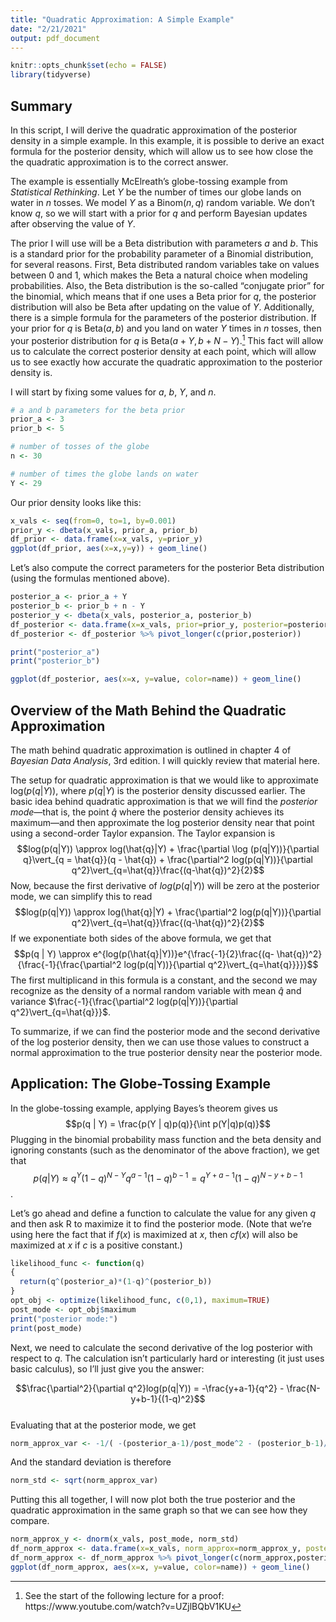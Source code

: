 ```yaml
---
title: "Quadratic Approximation: A Simple Example"
date: "2/21/2021"
output: pdf_document
---
```


```r
knitr::opts_chunk$set(echo = FALSE)
library(tidyverse)
```

## Summary

In this script, I will derive the quadratic approximation of the posterior density in a simple example.  In this example, it is possible to derive an exact formula for the posterior density, which will allow us to see how close the the quadratic approximation is to the correct answer.

The example is essentially McElreath's globe-tossing example from *Statistical Rethinking*.  Let $Y$ be the number of times our globe lands on water in $n$ tosses.  We model $Y$ as a Binom$(n, q)$ random variable.  We don't know $q$, so we will start with a prior for $q$ and perform Bayesian updates after observing the value of $Y$.  

The prior I will use will be a Beta distribution with parameters $a$ and $b$.  This is a standard prior for the probability parameter of a Binomial distribution, for several reasons.  First, Beta distributed random variables take on values between 0 and 1, which makes the Beta a natural choice when modeling probabilities.  Also, the Beta distribution is the so-called "conjugate prior" for the binomial, which means that if one uses a Beta prior for $q$, the posterior distribution will also be Beta after updating on the value of $Y$.  Additionally, there is a simple formula for the parameters of the posterior distribution.  If your prior for $q$ is Beta$(a,b)$ and you land on water $Y$ times in $n$ tosses, then your posterior distribution for $q$ is Beta$(a + Y, b + N - Y)$.[^1]  This fact will allow us to calculate the correct posterior density at each point, which will allow us to see exactly how accurate the quadratic approximation to the posterior density is.


I will start by fixing some values for $a$, $b$, $Y$, and $n$. 

```r
# a and b parameters for the beta prior
prior_a <- 3
prior_b <- 5

# number of tosses of the globe 
n <- 30

# number of times the globe lands on water
Y <- 29
```

Our prior density looks like this:

```r
x_vals <- seq(from=0, to=1, by=0.001)
prior_y <- dbeta(x_vals, prior_a, prior_b)
df_prior <- data.frame(x=x_vals, y=prior_y)
ggplot(df_prior, aes(x=x,y=y)) + geom_line()
```


Let's also compute the correct parameters for the posterior Beta distribution (using the formulas mentioned above).

```r
posterior_a <- prior_a + Y
posterior_b <- prior_b + n - Y
posterior_y <- dbeta(x_vals, posterior_a, posterior_b)
df_posterior <- data.frame(x=x_vals, prior=prior_y, posterior=posterior_y)
df_posterior <- df_posterior %>% pivot_longer(c(prior,posterior))

print("posterior_a")
print("posterior_b")

ggplot(df_posterior, aes(x=x, y=value, color=name)) + geom_line()
```



[^1]: See the start of the following lecture for a proof: https://www.youtube.com/watch?v=UZjlBQbV1KU

## Overview of the Math Behind the Quadratic Approximation

The math behind quadratic approximation is outlined in chapter 4 of *Bayesian Data Analysis*, 3rd edition.  I will quickly review that material here.

The setup for quadratic approximation is that we would like to approximate log$(p(q|Y))$, where $p(q|Y)$ is the posterior density discussed earlier.  The basic idea behind quadratic approximation is that we will find the *posterior mode*---that is, the point $\hat{q}$ where the posterior density achieves its maximum---and then approximate the log posterior density near that point using a second-order Taylor expansion.  The Taylor expansion is $$log(p(q|Y)) \approx log(\hat{q}|Y) + \frac{\partial \log (p(q|Y))}{\partial q}\vert_{q = \hat{q}}(q - \hat{q}) + \frac{\partial^2 log(p(q|Y))}{\partial q^2}\vert_{q=\hat{q}}\frac{(q-\hat{q})^2}{2}$$
Now, because the first derivative of $log(p(q|Y))$ will be zero at the posterior mode, we can simplify this to read
$$log(p(q|Y)) \approx log(\hat{q}|Y) + \frac{\partial^2 log(p(q|Y))}{\partial q^2}\vert_{q=\hat{q}}\frac{(q-\hat{q})^2}{2}$$
If we exponentiate both sides of the above formula, we get that 
$$p(q | Y) \approx e^{log(p(\hat{q}|Y))}e^{\frac{-1}{2}\frac{(q- \hat{q})^2}{\frac{-1}{\frac{\partial^2 log(p(q|Y))}{\partial q^2}\vert_{q=\hat{q}}}}}$$
The first multiplicand in this formula is a constant, and the second we may recognize as the density of a normal random variable with mean $\hat{q}$ and variance $\frac{-1}{\frac{\partial^2 log(p(q|Y))}{\partial q^2}\vert_{q=\hat{q}}}$.  

To summarize, if we can find the posterior mode and the second derivative of the log posterior density, then we can use those values to construct a normal approximation to the true posterior density near the posterior mode.  

## Application: The Globe-Tossing Example

In the globe-tossing example, applying Bayes's theorem gives us
$$p(q | Y) = \frac{p(Y | q)p(q)}{\int p(Y|q)p(q)}$$  Plugging in the binomial probability mass function and the beta density and ignoring constants (such as the denominator of the above fraction), we get that
$$p(q|Y) \approx q^Y(1-q)^{N-Y}q^{a-1}(1-q)^{b-1} = q^{Y+a-1}(1-q)^{N-y+b-1}$$.  

Let's go ahead and define a function to calculate the value for any given $q$ and then ask R to maximize it to find the posterior mode.  (Note that we're using here the fact that if $f(x)$ is maximized at $x$, then $c f(x)$ will also be maximized at $x$ if $c$ is a positive constant.)
```r
likelihood_func <- function(q)
{
  return(q^(posterior_a)*(1-q)^(posterior_b))
}
opt_obj <- optimize(likelihood_func, c(0,1), maximum=TRUE)
post_mode <- opt_obj$maximum
print("posterior mode:")
print(post_mode)
```

Next, we need to calculate the second derivative of the log posterior with respect to $q$.  The calculation isn't particularly hard or interesting (it just uses basic calculus), so I'll just give you the answer:

$$\frac{\partial^2}{\partial q^2}log(p(q|Y)) = -\frac{y+a-1}{q^2} - \frac{N-y+b-1}{(1-q)^2}$$  
Evaluating that at the posterior mode, we get
```r
norm_approx_var <- -1/( -(posterior_a-1)/post_mode^2 - (posterior_b-1)/(1-post_mode)^2)
```

And the standard deviation is therefore
```r
norm_std <- sqrt(norm_approx_var)
```

Putting this all together, I will now plot both the true posterior and the quadratic approximation in the same graph so that we can see how they compare.

```r
norm_approx_y <- dnorm(x_vals, post_mode, norm_std)
df_norm_approx <- data.frame(x=x_vals, norm_approx=norm_approx_y, posterior=posterior_y)
df_norm_approx <- df_norm_approx %>% pivot_longer(c(norm_approx,posterior))
ggplot(df_norm_approx, aes(x=x, y=value, color=name)) + geom_line()
```

